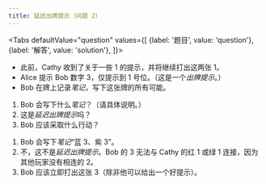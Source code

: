 ```yaml
---
title: 延迟出牌提示（问题 2）
---
```



<BeginnersGuideProgress id="delayed-play-clues-question-2" />

<Tabs
  defaultValue="question"
  values={[
    {label: '题目', value: 'question'},
    {label: '解答', value: 'solution'},
  ]}>
<TabItem value="question">

- 此前，Cathy 收到了关于一些 1 的提示，并将继续打出这两张 1。
- Alice 提示 Bob 数字 3，仅提示到 1 号位。（这是一个*出牌提示*。）
- Bob 在牌上记录*笔记*，写下这张牌的所有可能。

1. Bob 会写下什么*笔记*？（请具体说明。）
1. 这是*延迟出牌提示*吗？
1. Bob 应该采取什么行动？

</TabItem>
<TabItem value="solution">

1. Bob 会写下*笔记*“蓝 3、紫 3”。
1. 不，这不是*延迟出牌提示*。Bob 的 3 无法与 Cathy 的红 1 或绿 1 连接，因为其他玩家没有相连的 2。
1. Bob 应该立即打出这张 3（除非他可以给出一个好提示）。

</TabItem>
</Tabs>

<DelayedPlayCluesQuestion2 />
